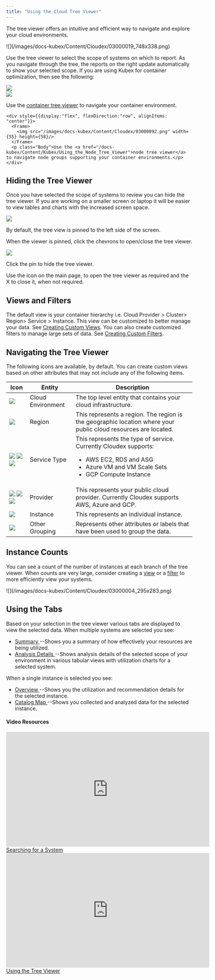 ```yaml
---
title: "Using the Cloud Tree Viewer"
---
```


The tree viewer offers an intuitive and efficient way to navigate and explore your cloud environments.


<Frame caption="Figure: Locating the Tree Viewer">
![](/images/docs-kubex/Content/Cloudex/03000019_748x338.png)
</Frame>


Use the tree viewer to select the scope of systems on which to report. As you navigate through the tree, the reports on the right update automatically to show your selected scope.
If you are using Kubex for container optimization, then see the following:



<div style={{ width: "100%", display:"flex", flexDirection:"row", alignItems:"center", justifyContent: "center" }}>
  <Frame>
    <img src="/images/docs-kubex/Content/Cloudex/03000174.png"/>
  </Frame>
  
  <div style={{ width: "100%", display:"flex", flexDirection:"column" }}>
    <div style={{ width: "100%", display:"flex", flexDirection:"row", alignItems: "center" }}>
      <Frame>
        <img src="/images/docs-kubex/Content/Cloudex/03000004.png" maxWidth={55} height={58}/>
      </Frame>
      <p class="Body">Use the <a href="/docs-kubex/Content/Kubex/Using_the_Tree_Viewer">container tree viewer</a> to navigate your container environment.</p>
    </div>

    <div style={{display:"flex", flexDirection:"row", alignItems: "center"}}>
      <Frame>
        <img src="/images/docs-kubex/Content/Cloudex/03000092.png" width={55} height={58}/>
      </Frame>
      <p class="Body">Use the <a href="/docs-kubex/Content/Kubex/Using_the_Node_Tree_Viewer">node tree viewer</a> to navigate node groups supporting your container environments.</p>
    </div>
  </div>
</div>

## Hiding the Tree Viewer

Once you have selected the scope of systems to review you can hide the tree viewer. If you are working on a smaller screen or laptop it will be easier to view tables and charts with the increased screen space.


<div style={{ width: "100%", display:"flex", flexDirection:"row", alignItems:"center", gap:"20px"}}>
  <div style={{ width: "300px", minWidth: "300px" }}>
    <Frame>
      <img src="/images/docs-kubex/Content/Cloudex/03000185_277x37.png" width={"100%"} style={{ height: "40px", objectFit: "contain" }}/>
    </Frame>
  </div>
  <div style={{ flex: 1 }}>
    <p>By default, the tree view is pinned to the left side of the screen.</p>
    <p>When the viewer is pinned, click the chevrons to open/close the tree viewer.</p>
  </div>
</div>

<div style={{ width: "100%", display:"flex", flexDirection:"row", alignItems:"center", gap:"20px"}}>
  <div style={{ width: "300px", minWidth: "300px" }}>
    <Frame>
      <img src="/images/docs-kubex/Content/Cloudex/03000184_275x34.png" width={"100%"} style={{ height: "40px", objectFit: "contain" }}/>
    </Frame>
  </div>
  <div style={{ flex: 1 }}>
    <p>Click the pin to hide the tree viewer.</p>    
    Use the <InlineImageWithText src="/images/docs-kubex/Content/Cloudex/03000186.png" />icon on the main page, to open the tree viewer as required and the X to close it, when not required.
  </div>
</div>

## Views and Filters

The default view is your container hierarchy i.e. Cloud Provider > Cluster> Region> Service > Instance. This view can be customized to better manage your data. See [Creating Custom Views](/docs-kubex/Content/Kubex/Creating_Custom_Views).
You can also create customized filters to manage large sets of data. See [Creating Custom Filters](/docs-kubex/Content/Kubex/Creating_Custom_Filters).

## Navigating the Tree Viewer

The following icons are available, by default. You can create custom views based on other attributes that may not include any of the following items.



<Accordion title="Table: Tree Viewer Icons">
<table style={{ width: "100%", borderCollapse: "collapse" }}>
  <colgroup>
    <col style={{ width: "25%" }} />
    <col style={{ width: "20%" }} />
    <col style={{ width: "55%" }} />
  </colgroup>
  <thead>
    <tr>
      <th style={{ verticalAlign: "middle", textAlign: "center" }}>Icon</th>
      <th style={{ verticalAlign: "middle", textAlign: "center" }}>Entity</th>
      <th style={{ verticalAlign: "middle", textAlign: "center" }}>Description</th>
    </tr>
  </thead>
  <tbody>
    <tr>
      <td style={{ verticalAlign: "middle", textAlign: "center" }}>
        <img src="/images/docs-kubex/Content/Cloudex/03000162.png" />
      </td>
      <td style={{ verticalAlign: "middle", textAlign: "center" }}>Cloud Environment</td>
      <td style={{ verticalAlign: "middle", textAlign: "center" }}>
        The top level entity that contains your cloud infrastructure.
      </td>
    </tr>
    <tr>
      <td style={{ verticalAlign: "middle", textAlign: "center" }}>
        <img src="/images/docs-kubex/Content/Cloudex/03000163.png" />
      </td>
      <td style={{ verticalAlign: "middle", textAlign: "center" }}>Region</td>
      <td style={{ verticalAlign: "middle", textAlign: "center" }}>
        This represents a region. The region is the geographic location where your public cloud resources are located.
      </td>
    </tr>
    <tr>
      <td style={{ verticalAlign: "middle", textAlign: "center" }}>
        <img src="/images/docs-kubex/Content/Cloudex/03000166.png" /> 
        <img src="/images/docs-kubex/Content/Cloudex/03000167.png" /> 
        <img src="/images/docs-kubex/Content/Cloudex/03000168.png" />
      </td>
      <td style={{ verticalAlign: "middle", textAlign: "center" }}>Service Type</td>
      <td style={{ verticalAlign: "middle", textAlign: "center" }}>
        This represents the type of service. Currently Cloudex supports:
        <ul style={{ paddingLeft: "1.2rem", textAlign: "left" }}>
          <li>AWS EC2, RDS and ASG</li>
          <li>Azure VM and VM Scale Sets</li>
          <li>GCP Compute Instance</li>
        </ul>
      </td>
    </tr>
    <tr>
      <td style={{ verticalAlign: "middle", textAlign: "center" }}>
        <img src="/images/docs-kubex/Content/Cloudex/03000165.png" /> 
        <img src="/images/docs-kubex/Content/Cloudex/03000169.png" /> 
        <img src="/images/docs-kubex/Content/Cloudex/03000170.png" />
      </td>
      <td style={{ verticalAlign: "middle", textAlign: "center" }}>Provider</td>
      <td style={{ verticalAlign: "middle", textAlign: "center" }}>
        This represents your public cloud provider. Currently Cloudex supports AWS, Azure and GCP.
      </td>
    </tr>
    <tr>
      <td style={{ verticalAlign: "middle", textAlign: "center" }}>
        <img src="/images/docs-kubex/Content/Cloudex/03000164.png" />
      </td>
      <td style={{ verticalAlign: "middle", textAlign: "center" }}>Instance</td>
      <td style={{ verticalAlign: "middle", textAlign: "center" }}>
        This represents an individual instance.
      </td>
    </tr>
    <tr>
      <td style={{ verticalAlign: "middle", textAlign: "center" }}>
        <img src="/images/docs-kubex/Content/Cloudex/03000084.png" />
      </td>
      <td style={{ verticalAlign: "middle", textAlign: "center" }}>Other Grouping</td>
      <td style={{ verticalAlign: "middle", textAlign: "center" }}>
        Represents other attributes or labels that have been used to group the data.
      </td>
    </tr>
  </tbody>
</table>
</Accordion>




## Instance Counts

You can see a count of the number of instances at each branch of the tree viewer. When counts are very large, consider creating a [view](/docs-kubex/Content/Kubex/Creating_Custom_Views) or a [filter](/docs-kubex/Content/Kubex/Creating_Custom_Filters) to more efficiently view your systems.


<Frame caption="Figure: Instance Counts">
![](/images/docs-kubex/Content/Cloudex/03000004_295x283.png)
</Frame>



## Using the Tabs

Based on your selection in the tree viewer various tabs are displayed to view the selected data. When multiple systems are selected you see:


<ul>
  <li>
    <a href="/docs-kubex/Content/Cloudex/Summary_Tab-Cloud">
    Summary
    </a>
    --Shows you a summary of how effectively your resources are being utilized.
  </li>
  <li>
    <a href="/docs-kubex/Content/Cloudex/AI_Analysis_Details_Table-Cloud">
    Analysis Details
    </a>
    --Shows analysis details of the selected scope of your environment in various tabular views with utilization charts for a selected system.
  </li>
</ul>


When a single instance is selected you see:


<ul>
  <li>
    <a href="/docs-kubex/Content/Cloudex/Overview_Tab-Cloud">
    Overview
    </a>
    --Shows you the utilization and recommendation details for the selected instance.
  </li>
  <li>
    <a href="/docs-kubex/Content/Cloudex/Catalog_Map_Tab">
    Catalog Map
    </a>
    --Shows you collected and analyzed data for the selected instance.
  </li>
</ul>

#### Video Resources
<AccordionGroup>
<Accordion title="Searching for a System">
<iframe frameborder="0" height="310" src="https://player.vimeo.com/video/1044765242?badge=0&amp;autopause=0&amp;player_id=0&amp;app_id=58479" width="550"></iframe>
<a href="https://player.vimeo.com/video/1044765242?badge=0&amp;autopause=0&amp;player_id=0&amp;app_id=58479" target='_blank'>Searching for a System</a>
</Accordion>

<Accordion title="Using the Tree Viewer">
<iframe frameborder="0" height="310" src="https://player.vimeo.com/video/1038945637?title=0&amp;byline=0&amp;portrait=0&amp;badge=0&amp;autopause=0&amp;player_id=0&amp;app_id=58479" width="550"></iframe>
<a href="https://player.vimeo.com/video/1038945637?title=0&amp;byline=0&amp;portrait=0&amp;badge=0&amp;autopause=0&amp;player_id=0&amp;app_id=58479" target='_blank'>Using the Tree Viewer</a>
</Accordion>

</AccordionGroup>